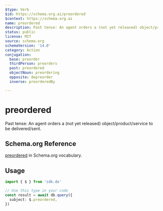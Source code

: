 ```yaml
---
$type: Verb
$id: https://schema.org.ai/preordered
$context: https://schema.org.ai
name: preordered
description: Past tense: An agent orders a (not yet released) object/product/service to be delivered/sent.
status: public
license: MIT
source: schema.org
schemaVersion: '14.0'
category: Action
conjugation:
  base: preorder
  thirdPerson: preorders
  past: preordered
  objectNoun: preordering
  opposite: depreorder
  inverse: preorderedBy

---
```


# preordered

Past tense: An agent orders a (not yet released) object/product/service to be delivered/sent.

## Schema.org Reference

[preordered](https://schema.org/PreOrderAction) in Schema.org vocabulary.

## Usage

```typescript
import { $ } from 'sdk.do'

// Use this type in your code
const result = await db.query({
  subject: $.preordered,
})
```
